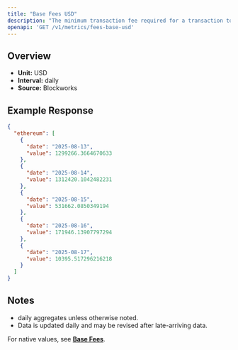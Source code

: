 ```yaml
---
title: "Base Fees USD"
description: "The minimum transaction fee required for a transaction to be included in a block"
openapi: 'GET /v1/metrics/fees-base-usd'
---
```


## Overview

- **Unit:** USD
- **Interval:** daily
- **Source:** Blockworks

## Example Response

```json
{
  "ethereum": [
    {
      "date": "2025-08-13",
      "value": 1299266.3664670633
    },
    {
      "date": "2025-08-14",
      "value": 1312420.1042482231
    },
    {
      "date": "2025-08-15",
      "value": 531662.0850349194
    },
    {
      "date": "2025-08-16",
      "value": 171946.13907797294
    },
    {
      "date": "2025-08-17",
      "value": 10395.517296216218
    }
  ]
}
```

## Notes
- daily aggregates unless otherwise noted.
- Data is updated daily and may be revised after late-arriving data.


<Note>For native values, see **[Base Fees](./fees-base)**.</Note>